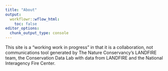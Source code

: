 ```yaml
---
title: "About"
output:
  workflowr::wflow_html:
    toc: false
editor_options:
  chunk_output_type: console
---
```


This site is a "working work in progress" in that it is a collaboration, not communications tool generated by The Nature Conservancy's LANDFIRE team, the Conservation Data Lab with data from LANDFIRE and the National Interagency Fire Center.
